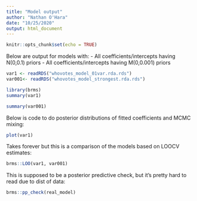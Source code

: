 ```yaml
---
title: "Model output"
author: "Nathan O'Hara"
date: "10/25/2020"
output: html_document
---
```


```r
knitr::opts_chunk$set(echo = TRUE)
```

Below are output for models with:
- All coefficients/intercepts having N(0,0.1) priors
- All coefficients/intercepts having M(0,0.001) priors

```r
var1 <- readRDS("whovotes_model_01var.rda.rds")
var001<- readRDS("whovotes_model_strongest.rda.rds")
```

```r
library(brms)
summary(var1)
```

```r
summary(var001)
```

Below is code to do posterior distributions of fitted coefficients and MCMC mixing:

```r
plot(var1)
```


Takes forever but this is a comparison of the models based on LOOCV estimates:

```r
brms::LOO(var1, var001)
```

This is supposed to be a posterior predictive check, but it's pretty hard to read due to dist of data:

```r
brms::pp_check(real_model)
```













